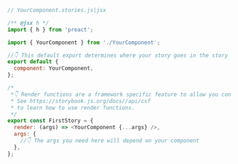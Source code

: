 ```js
// YourComponent.stories.js|jsx

/** @jsx h */
import { h } from 'preact';

import { YourComponent } from './YourComponent';

//👇 This default export determines where your story goes in the story list
export default {
  component: YourComponent,
};

/*
 *👇 Render functions are a framework specific feature to allow you control on how the component renders.
 * See https://storybook.js.org/docs//api/csf
 * to learn how to use render functions.
 */
export const FirstStory = {
  render: (args) => <YourComponent {...args} />,
  args: {
    //👇 The args you need here will depend on your component
  },
};
```
